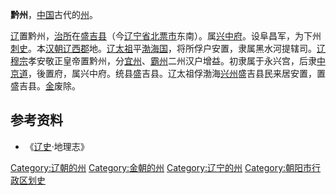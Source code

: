 {{for|北周、隋唐三朝在渝南的黔州|黔州}}
'''黔州'''，[[中国|中国]]古代的[[州|州]]。

[[辽朝|辽]]置黔州，[[治所|治所]]在[[盛吉县|盛吉县]]（今[[辽宁省|辽宁省]][[北票市|北票市]]东南）。属[[兴中府|兴中府]]。设阜昌军，为下州[[刺史|刺史]]。本[[汉朝|汉朝]][[辽西郡|辽西郡]]地。[[辽太祖|辽太祖]]平[[渤海国|渤海国]]，将所俘户安置，隶属黑水河提辖司。[[辽穆宗|辽穆宗]]孝安敬正皇帝置黔州，分[[宜州_(辽朝)|宜州]]、[[霸州|霸州]]二州汉户增益。初隶属于永兴宫，后隶[[中京道|中京道]]，後置府，属兴中府。统县盛吉县。辽太祖俘渤海[[兴州_(渤海国)|兴州]]盛吉县民来居安置，置盛吉县。[[金朝|金]]废除。 

==参考资料==
*《[[辽史|辽史]]·地理志》

{{辽朝行政区划|nocat}}
{{辽宁行政区划小作品}}
[[Category:辽朝的州|Category:辽朝的州]]
[[Category:金朝的州|Category:金朝的州]]
[[Category:辽宁的州|Category:辽宁的州]]
[[Category:朝阳市行政区划史|Category:朝阳市行政区划史]]